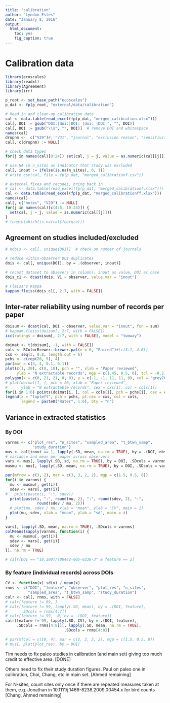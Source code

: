 ```yaml
---
title: "calibration"
author: "Lyndon Estes"
date: "January 8, 2016"
output: 
  html_document:
    toc: yes
    fig_caption: true
---
```


# Calibration data
```r
library(ecoscales)
library(readxl)
library(Agreement)
library(irr)

p_root <- set_base_path("ecoscales")
p_dat <- fp(p_root, "external/data/calibration")
```

```r
# Read in and clean-up calibration data
cal <- data.table(read_excel(fp(p_dat, "merged_calibration.xlsx")))
cal[, DOI := gsub("DOI:|doi:|DOI: |doi: |DOI ", "", DOI)]
cal[, DOI := gsub("\\s", "", DOI)]  # remove DOI and whitespace
names(cal)
dropnm <-  c("V29")#, "V31", "journal", "exclusion reason", "sensitivity")
cal[, c(dropnm) := NULL]

# check data types
for(j in names(cal)[8:24]) set(cal, j = j, value = as.numeric(cal[[j]]))

# use NA in n_sites as indicator that study was excluded
cal[, inout := ifelse(is.na(n_sites), 0, 1)]  
# write.csv(cal, file = fp(p_dat, "merged_calibrationf.csv"))
```

```r
# external fixes and recodes, bring back in
# cal <- data.table(read_excel(fp(p_dat, "merged_calibrationf.xlsx")))
cal <- data.table(read_excel(fp(p_dat, "merged_calibrationff.xlsx")))
names(cal)
cal[, c("notes", "V29") := NULL]
for(j in names(cal)[c(4:5, 10:24)]) {
  set(cal, j = j, value = as.numeric(cal[[j]]))
}
# length(which(is.na(cal$feature)))

```

## Agreement on studies included/excluded
```r
# ndois <- cal[, unique(DOI)]  # check on number of journals

# reduce within-observer DOI duplicates 
dois <- cal[, unique(DOI), by = .(observer, inout)]

# recast dataset to obsevers in columns, inout as value, DOI as case
dois_c1 <- dcast(dois, V1 ~ observer, value.var = "inout")

# Fleiss's Kappa
kappam.fleiss(dois_c1[, 2:7, with = FALSE])
```

## Inter-rater reliability using number of records per paper
```r
doisum <- dcast(cal, DOI ~ observer, value.var = "inout", fun = sum)
# kappam.fleiss(doisum[, 2:7, with = FALSE])
icc(ratings = doisum[, 2:7, with = FALSE], model = "twoway")

```

```r
doimat <- t(doisum[, -1, with = FALSE])
cols <- RColorBrewer::brewer.pal(n = 6, "Paired")#[c(3:1, 4:6)]
cxs <- seq(3, 0.8, length.out = 6)
pchs <- c(rep(20, 5), 4)
par(mar = c(4, 4, 0.1, 0.1))
plot(c(1, 20), c(0, 10), pch = "", xlab = "Paper reviewed", 
     ylab = "N extractable records", mgp = c(1.45, 0.5, 0), tcl = -0.2)
polygon(x = c(0, 21, 21, 0, 0), y = c(-1, -1, 11, 11, 0), col = "grey70")
# plot(doimat[1, ], pch = 20, xlab = "Paper reviewed", 
#      ylab = "N extractable records", cex = cxs[1], col = cols[1])
for(i in 1:6) points(doimat[i, ], col = cols[i], pch = pchs[i], cex = cxs[i])
legend(x = "topleft", pch = pchs, pt.cex = cxs, col = cols, 
       legend = paste0("Rater", 1:6), bty = "n")

```

## Variance in extracted statistics
### By DOI
```r
varnms <- c("plot_res", "n_sites", "sampled_area", "t_btwn_samp", 
            "study_duration")
mus <- cal[inout == 1, lapply(.SD, mean, na.rm = TRUE), by = .(DOI, observer),             .SDcols = varnms]  # mean variable val per paper per observer
# variance and mean per paper across observers
vars <- mus[, lapply(.SD, sd, na.rm = TRUE), by = DOI, .SDcols = varnms] 
musmu <- mus[, lapply(.SD, mean, na.rm = TRUE), by = DOI, .SDcols = varnms]

par(mfrow = c(3, 2), mar = c(3, 3, 2, 2), mgp = c(1.5, 0.5, 0))
for(i in varnms) {
  mu <- musmu[, get(i)]
  sdev <- vars[, get(i)]
#   print(paste(i, ":", sdev))
  print(paste(i, ":", round(mu, 2), ":", round(sdev, 2), ":", 
              round(sdev / mu, 2)))
  # plot(mu, sdev / mu, xlab = "mean", ylab = "CV", main = i)
  plot(mu, sdev, xlab = "mean", ylab = "sd", main = i)
}

vars[, lapply(.SD, mean, na.rm = TRUE), .SDcols = varnms]
colMeans(sapply(varnms, function(i) {
  mu <- musmu[, get(i)]
  sdev <- vars[, get(i)]
  sdev / mu
}), na.rm = TRUE)

# calr[DOI == "10.1007/s00442-005-0338-3" & feature == 2]
```


### By feature (individual records) across DOIs
```r
CV <- function(x) sd(x) / mean(x)
rnms <- c("DOI", "feature", "observer", "plot_res", "n_sites", 
          "sampled_area", "t_btwn_samp", "study_duration")
calr <- cal[, rnms, with = FALSE]
# calr[feature != 99, ]
# calr[feature != 99, lapply(.SD, mean), by = .(DOI, feature), 
#      .SDcols = rnms[4:7]]
# calr[feature != 99, .N, by = .(DOI, feature)]
calr[feature != 99, lapply(.SD, CV), by = .(DOI, feature), 
     .SDcols = rnms[4:8]][, lapply(.SD, mean, na.rm = TRUE), 
                          .SDcols = rnms[4:8]]

# par(mfcol = c(10, 4), mar = c(2, 2, 2, 2), mgp = c(1.5, 0.5, 0))
# mus[, plot(plot_res), by = DOI]

```


Tim needs to fix paleo studies in calibration (and main set) giving too much credit to effective area. [DONE]

Others need to fix their study duration figures. Paul on paleo one in calibration, Choi, Chang, etc in main set.  [Ahmed remaining]

For N-sites, count sites only once if there are repeated measures taken at them, e.g. Jonathan in 10.1111/j.1466-8238.2009.00454.x for bird counts [Chang, Ahmed remaining]




